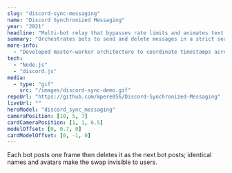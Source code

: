 ```yaml
---
slug: "discord-sync-messaging"
name: "Discord Synchronized Messaging"
year: "2021"
headline: "Multi-bot relay that bypasses rate limits and animates text at ~20 FPS"
summary: "Orchestrates bots to send and delete messages in a strict sequence, creating high-frame-rate text animations."
more-info:
  - "Developed master–worker architecture to coordinate timestamps across bots."
tech:
  - "Node.js"
  - "discord.js"
media:
  - type: "gif"
    src: "/images/discord-sync-demo.gif"
repoUrl: "https://github.com/mpere056/Discord-Synchronized-Messaging"
liveUrl: ""
heroModel: "discord_sync_messaging"
cameraPosition: [10, 5, 7]
cardCameraPosition: [1, 1, 6.5]
modelOffset: [0, 0.7, 0]
cardModelOffset: [0, -1, 0]
---
```

Each bot posts one frame then deletes it as the next bot posts; identical names and avatars make the swap invisible to users.
